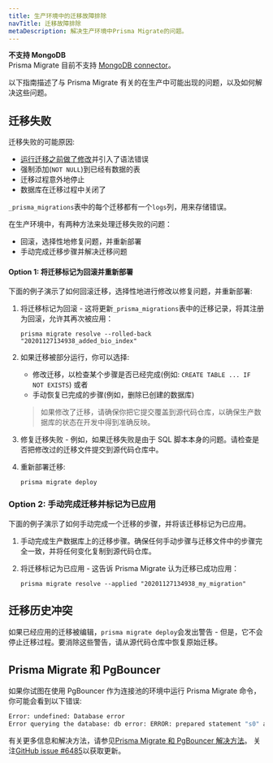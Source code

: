 ```yaml
---
title: 生产环境中的迁移故障排除
navTitle: 迁移故障排除
metaDescription: 解决生产环境中Prisma Migrate的问题。
---
```


<TopBlock>

<Admonition type="warning">

**不支持 MongoDB** <br />
Prisma Migrate 目前不支持 [MongoDB connector](../../../concepts/database-connectors/mongodb)。

</Admonition>

以下指南描述了与 Prisma Migrate 有关的在生产中可能出现的问题，以及如何解决这些问题。

</TopBlock>

## 迁移失败

迁移失败的可能原因:

- [运行迁移之前做了修改](../../../concepts/components/prisma-migrate#customizing-migrations)并引入了语法错误
- 强制添加(`NOT NULL`)到已经有数据的表
- 迁移过程意外地停止
- 数据库在迁移过程中关闭了

`_prisma_migrations`表中的每个迁移都有一个`logs`列，用来存储错误。

在生产环境中，有两种方法来处理迁移失败的问题：

- 回滚，选择性地修复问题，并重新部署
- 手动完成迁移步骤并解决迁移问题

#### Option 1: 将迁移标记为回滚并重新部署

下面的例子演示了如何回滚迁移，选择性地进行修改以修复问题，并重新部署:

1. 将迁移标记为回滚 - 这将更新`_prisma_migrations`表中的迁移记录，将其注册为回滚，允许其再次被应用：

   ```terminal
   prisma migrate resolve --rolled-back "20201127134938_added_bio_index"
   ```

1. 如果迁移被部分运行，你可以选择:

   - 修改迁移，以检查某个步骤是否已经完成(例如: `CREATE TABLE ... IF NOT EXISTS`) 或者
   - 手动恢复已完成的步骤(例如，删除已创建的数据库)

   > 如果修改了迁移，请确保你把它提交覆盖到源代码仓库，以确保生产数据库的状态在开发中得到准确反映。

1. 修复迁移失败 - 例如，如果迁移失败是由于 SQL 脚本本身的问题。请检查是否把修改过的迁移文件提交到源代码仓库中。

1. 重新部署迁移:

   ```terminal
   prisma migrate deploy
   ```

### Option 2: 手动完成迁移并标记为已应用

下面的例子演示了如何手动完成一个迁移的步骤，并将该迁移标记为已应用。

1. 手动完成生产数据库上的迁移步骤。确保任何手动步骤与迁移文件中的步骤完全一致，并将任何变化复制到源代码仓库。

1. 将迁移标记为已应用 - 这告诉 Prisma Migrate 认为迁移已成功应用：

   ```terminal
   prisma migrate resolve --applied "20201127134938_my_migration"
   ```

## 迁移历史冲突

如果已经应用的迁移被编辑，`prisma migrate deploy`会发出警告 - 但是，它不会停止迁移过程。要消除这些警告，请从源代码仓库中恢复原始迁移。

## Prisma Migrate 和 PgBouncer

如果你试图在使用 PgBouncer 作为连接池的环境中运行 Prisma Migrate 命令，你可能会看到以下错误:

```bash
Error: undefined: Database error
Error querying the database: db error: ERROR: prepared statement "s0" already exists
```

有关更多信息和解决方法，请参见[Prisma Migrate 和 PgBouncer 解决方法](../../../guides/performance-and-optimization/connection-management/configure-pg-bouncer)。 关注[GitHub issue #6485](https://github.com/prisma/prisma/issues/6485)以获取更新。
